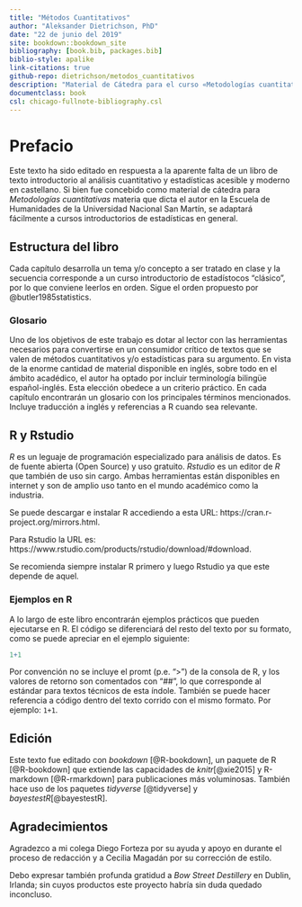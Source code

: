 ```yaml
--- 
title: "Métodos Cuantitativos"
author: "Aleksander Dietrichson, PhD"
date: "22 de junio del 2019"
site: bookdown::bookdown_site
bibliography: [book.bib, packages.bib]
biblio-style: apalike
link-citations: true
github-repo: dietrichson/metodos_cuantitativos
description: "Material de Cátedra para el curso «Metodologías cuantitativas»."
documentclass: book
csl: chicago-fullnote-bibliography.csl
---
```


# Prefacio {-}

Este texto ha sido editado en respuesta a la aparente falta de un libro de texto introductorio al análisis cuantitativo y estadísticas acesible y moderno en castellano. Si bien fue concebido como material de cátedra para *Metodologías cuantitativas* materia que dicta el autor en la Escuela de Humanidades de la Universidad Nacional San Martín, se adaptará fácilmente a cursos introductorios de estadísticas en general. 

## Estructura del libro {-}

Cada capítulo desarrolla un tema y/o concepto a ser tratado en clase y la secuencia corresponde a un curso introductorio de estadístocos "clásico", por lo que conviene leerlos en orden. Sigue el orden propuesto por @butler1985statistics.

### Glosario {-}

Uno de los objetivos de este trabajo es dotar al lector con las herramientas necesarios para convertirse en un consumidor crítico de textos que se valen de métodos cuantitativos y/o estadísticas para su argumento. En vista de la enorme cantidad de material disponible en inglés, sobre todo en el ámbito acadédico, el autor ha optado por incluir terminología bilingüe español-inglés. Esta elección obedece a un criterio práctico. En cada capítulo encontrarán un glosario con los principales términos mencionados. Incluye traducción a inglés y referencias a R cuando sea relevante.

## R y Rstudio {-}

*R* es un leguaje de programación especializado para análisis de datos. Es de fuente abierta (Open Source) y uso gratuito. *Rstudio* es un editor de *R* que también de uso sin cargo. Ambas herramientas están disponibles en internet y son de amplio uso tanto en el mundo académico como la industria. 

Se puede descargar e instalar R accediendo a esta URL: https://cran.r-project.org/mirrors.html.

Para Rstudio la URL es: https://www.rstudio.com/products/rstudio/download/#download.

Se recomienda siempre instalar R primero y luego Rstudio ya que este depende de aquel.

### Ejemplos en R {-}

A lo largo de este libro encontrarán ejemplos prácticos que pueden ejecutarse en R. El código se diferenciará del resto del texto por su formato, como se puede apreciar en el ejemplo siguiente:
 
```r
1+1
```

Por convención no se incluye el promt (p.e. ">") de la consola de R, y los valores de retorno son comentados con "##", lo que corresponde al estándar para textos técnicos de esta índole. También se puede hacer referencia a código dentro del texto corrido con el mismo formato. Por ejemplo: ```1+1```.

## Edición {-}

Este texto fue editado con *bookdown* [@R-bookdown], un paquete de R [@R-bookdown] que extiende las capacidades de *knitr*[@xie2015] y R-markdown [@R-rmarkdown] para publicaciones más voluminosas. También hace uso de los paquetes *tidyverse* [@tidyverse] y *bayestestR*[@bayestestR].

## Agradecimientos {-}

Agradezco a mi colega Diego Forteza por su ayuda y apoyo en durante el proceso de redacción y a Cecilia Magadán por su corrección de estilo.

Debo expresar también profunda gratidud a *Bow Street Destillery* en Dublin, Irlanda; sin cuyos productos este proyecto habría sin duda quedado inconcluso.
